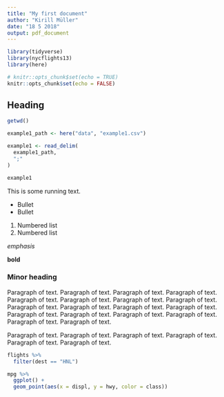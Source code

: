```yaml
---
title: "My first document"
author: "Kirill Müller"
date: "18 5 2018"
output: pdf_document
---
```


```r
library(tidyverse)
library(nycflights13)
library(here)

# knitr::opts_chunk$set(echo = TRUE)
knitr::opts_chunk$set(echo = FALSE)
```

## Heading

```r
getwd()

example1_path <- here("data", "example1.csv")

example1 <- read_delim(
  example1_path,
  ";"
)

example1
```


This is some running text.

- Bullet
- Bullet

1. Numbered list
2. Numbered list

*emphasis*

**bold**

### Minor heading

Paragraph of text.
Paragraph of text.
Paragraph of text.
Paragraph of text.
Paragraph of text.
Paragraph of text.
Paragraph of text.
Paragraph of text.
Paragraph of text.
Paragraph of text.
Paragraph of text.
Paragraph of text.
Paragraph of text.
Paragraph of text.
Paragraph of text.
Paragraph of text.
Paragraph of text.
Paragraph of text.


Paragraph of text.
Paragraph of text.
Paragraph of text.
Paragraph of text.
Paragraph of text.
Paragraph of text.

```r
flights %>% 
  filter(dest == "HNL")
```


```r
mpg %>% 
  ggplot() +
  geom_point(aes(x = displ, y = hwy, color = class))
```

